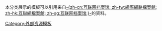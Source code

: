 本分类展示的模板可以引用来自[[互联网档案馆|-{zh-cn:互联网档案馆; zh-tw:網際網路檔案館; zh-hk:互聯網檔案館; zh-sg:互联网档案馆;}-]]的资料。

[[Category:外部资源模板|Category:外部资源模板]]